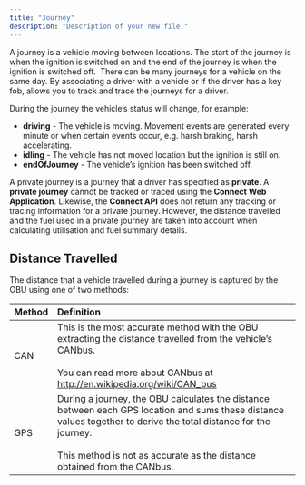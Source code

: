 ```yaml
---
title: "Journey"
description: "Description of your new file."
---
```


A journey is a vehicle moving between locations. The start of the journey is when the ignition is switched on and the end of the journey is when the ignition is switched off.  There can be many journeys for a vehicle on the same day. By associating a driver with a vehicle or if the driver has a key fob, allows you to track and trace the journeys for a driver.

During the journey the vehicle’s status will change, for example:

- **driving** - The vehicle is moving. Movement events are generated every minute or when certain events occur, e.g. harsh braking, harsh accelerating.
- **idling** - The vehicle has not moved location but the ignition is still on.
- **endOfJourney** - The vehicle’s ignition has been switched off.

A private journey is a journey that a driver has specified as **private**. A **private journey** cannot be tracked or traced using the **Connect Web Application**. Likewise, the **Connect API** does not return any tracking or tracing information for a private journey. However, the distance travelled and the fuel used in a private journey are taken into account when calculating utilisation and fuel summary details.

## **Distance Travelled**

The distance that a vehicle travelled during a journey is captured by the OBU using one of two methods:

| **Method** | **Definition**                                                                                                                                                                                                                                        |
| :--------- | :---------------------------------------------------------------------------------------------------------------------------------------------------------------------------------------------------------------------------------------------------- |
| CAN        | This is the most accurate method with the OBU extracting the distance travelled from the vehicle’s CANbus.<br /><br />You can read more about CANbus at [<u>http://en.wikipedia.org/wiki/CAN_bus</u>](http://en.wikipedia.org/wiki/CAN_bus)           |
| GPS        | During a journey, the OBU calculates the distance between each GPS location and sums these distance values together to derive the total distance for the journey.<br /><br />This method is not as accurate as the distance obtained from the CANbus. |